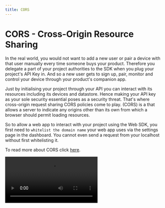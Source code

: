 ```yaml
---
title: CORS
---
```


# CORS - Cross-Origin Resource Sharing

In the real world, you would not want to add a new user or pair a device with that user manually every time someone buys your product. Therefore you delegate a part of your project authorities to the SDK when you plug your project's API Key in. And so a new user gets to sign up, pair, monitor and control your device through your product's companion app.

Just by initialising your project through your API you can interact with its resources including its devices and datastore. Hence making your API key as your sole security essential poses as a security threat.
That's where cross-origin request sharing CORS policies come to play. (CORS) is a that allows a server to indicate any origins other than its own from which a browser should permit loading resources.

So to allow a web app to interact with your project using the Web SDK, you first need to `whitelist the domain name` your web app uses via the settings page in the dashboard. You cannot even send a request from your localhost without first whitelisting it.

To read more about CORS click [here](https://developer.mozilla.org/en-US/docs/Web/HTTP/CORS).

<Video src="/images/guides/allow-domain.webm"/>